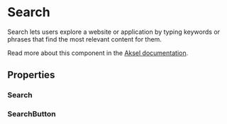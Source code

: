 
<Meta of={Search} />

# Search

Search lets users explore a website or application by typing keywords or phrases that find the most relevant content for them.

Read more about this component in the [Aksel documentation](https://aksel.nav.no/komponenter/core/search).

<Primary />

## Properties

### Search

<Controls />

### SearchButton

<ArgTypes of={SearchButton} />

<Stories includePrimary={false} />
